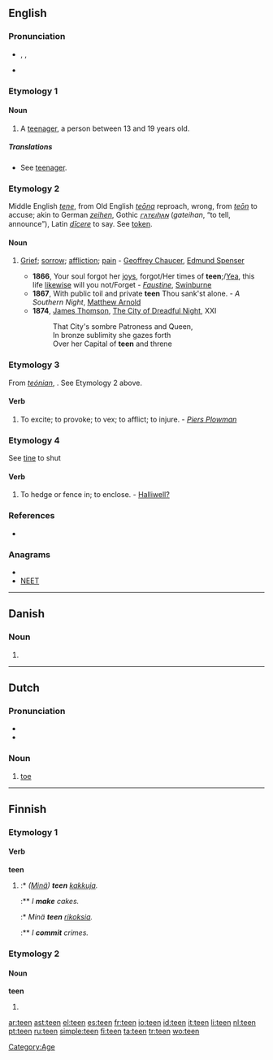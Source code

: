==English==

===Pronunciation===
* {{enPR|tēn}}, {{IPA|/tiːn/}}, {{SAMPA|/ti:n/}}
*: {{rhymes|iːn}}
* {{audio|en-us-teen.ogg|Audio (US)}}

===Etymology 1===
{{back-form|teenager}}

====Noun====
{{en-noun}}

# A [[teenager]], a person between 13 and 19 years old.

=====Translations=====
* See [[teenager]].

===Etymology 2===
Middle English ''[[tene]]'', from Old English ''[[teona|teōna]]'' reproach, wrong, from ''[[teon|teōn]]'' to accuse; akin to German ''[[zeihen]]'', Gothic ''[[𐌲𐌰𐍄𐌴𐌹𐌷𐌰𐌽]]'' (''gateihan'', “to tell, announce”), Latin ''[[dicere|dīcere]]'' to say. See [[token]].

====Noun====
{{en-noun}}

# {{archaic}} [[grief|Grief]]; [[sorrow]]; [[affliction]]; [[pain]] - [[w:Geoffrey Chaucer|Geoffrey Chaucer]], [[w:Edmund Spenser|Edmund Spenser]]
#* '''1866''', Your soul forgot her [[joy]]s, forgot/Her times of '''teen''';/[[Yea]], this life [[likewise]] will you not/Forget - ''[[Wikisource:Faustine|Faustine]]'', [[w:Algernon Swinburne|Swinburne]]
#* '''1867''', With public toil and private '''teen''' Thou sank'st alone. - ''A Southern Night'', [[w:Matthew Arnold|Matthew Arnold]]
#* '''1874''', [[w:James Thomson (B.V.)|James Thomson]], [[w:City of Dreadful Night|The City of Dreadful Night]], XXI
#*: That City's sombre Patroness and Queen,
#*: In bronze sublimity she gazes forth
#*: Over her Capital of '''teen''' and threne

===Etymology 3===
From {{etyl|ang}} ''[[teónian]]'', {{term|tnan||to slander, vex}}. See Etymology 2 above.

====Verb====
{{en-verb}}

# {{transitive|obsolete}} To excite; to provoke; to vex; to afflict; to injure. - ''[[Piers Plowman]]''

===Etymology 4===
See [[tine]] to shut

====Verb====
{{en-verb}}

# {{transitive|obsolete|provincial}} To hedge or fence in; to enclose. - [[Halliwell?]]

===References===
* {{R:1913}}

===Anagrams===
* {{alphagram|[[EENT#English|EENT]]}}
* [[NEET#English|NEET]]

[[Category:Age]]

----

==Danish==

===Noun===
{{infl|da|noun form|g=c}}

# {{form of|singular definite|te|lang=Danish}}

----

==Dutch==

===Pronunciation===
* {{audio|Nl-teen.ogg|audio}}
* {{IPA|/ˈteːn/|lang=nl}}

===Noun===
{{nl-noun|g=m|tenen|teentje}}

# {{context|anatomy|lang=nl}} [[toe]]

----

==Finnish==

===Etymology 1===

====Verb====
'''teen'''

# {{fi-form of|tehdä|type=verb|pr=first-person|pl=singular|mood=indicative|tense=present|}}
#:* ''([[minä|Minä]]) '''teen''' [[kakku|kakkuja]].''
#:** ''I '''make''' cakes.''
#:* ''Minä '''teen''' [[rikos|rikoksia]].''
#:** ''I '''commit''' crimes.''

===Etymology 2===

====Noun====
'''teen'''

# {{fi-form of|tee|type=noun|case=genitive|pl=singular}}

[[ar:teen]]
[[ast:teen]]
[[el:teen]]
[[es:teen]]
[[fr:teen]]
[[io:teen]]
[[id:teen]]
[[it:teen]]
[[li:teen]]
[[nl:teen]]
[[pt:teen]]
[[ru:teen]]
[[simple:teen]]
[[fi:teen]]
[[ta:teen]]
[[tr:teen]]
[[wo:teen]]